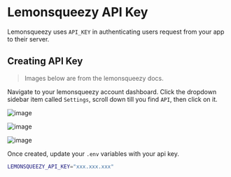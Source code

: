 
# Lemonsqueezy API Key

Lemonsqueezy uses `API_KEY` in authenticating users request from your app to their server.

## Creating API Key

> Images below are from the lemonsqueezy docs.

Navigate to your lemonsqueezy account dashboard. Click the dropdown sidebar item called `Settings`, scroll down till you find `API`, then click on it.

![image](https://docs.lemonsqueezy.com/_next/image?url=/images/Docs-DevGuide-Create-Key.png&w=1920&q=75)

![image](https://docs.lemonsqueezy.com/_next/image?url=/images/Docs-DevGuide-API-Key.png&w=1920&q=75)

![image](https://docs.lemonsqueezy.com/_next/image?url=/images/Docs-DevGuide-API-Key-Copy.png&w=1920&q=75)

Once created, update your `.env` variables with your api key.

```bash .env
LEMONSQUEEZY_API_KEY="xxx.xxx.xxx"
```
